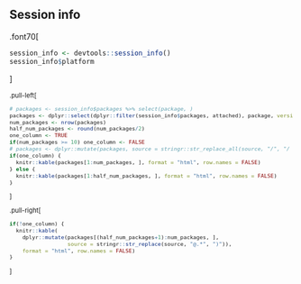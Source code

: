 ## Session info

.font70[

```{r session-info-1, echo = F}
session_info <- devtools::session_info()
session_info$platform
```

]

<div style="font-size:80%;">

.pull-left[

```{r session-info-packages-left, echo = F}
# packages <- session_info$packages %>% select(package, )
packages <- dplyr::select(dplyr::filter(session_info$packages, attached), package, version = ondiskversion, date, source)
num_packages <- nrow(packages)
half_num_packages <- round(num_packages/2)
one_column <- TRUE
if(num_packages >= 10) one_column <- FALSE 
# packages <- dplyr::mutate(packages, source = stringr::str_replace_all(source, "/", "/ "))
if(one_column) {
  knitr::kable(packages[1:num_packages, ], format = "html", row.names = FALSE)
} else {
  knitr::kable(packages[1:half_num_packages, ], format = "html", row.names = FALSE)
}

```

]

.pull-right[

```{r session-info-packages-right, echo = F}
if(!one_column) {
  knitr::kable(
    dplyr::mutate(packages[(half_num_packages+1):num_packages, ],
                  source = stringr::str_replace(source, "@.*", ")")),
    format = "html", row.names = FALSE)
}
```

]

</div>